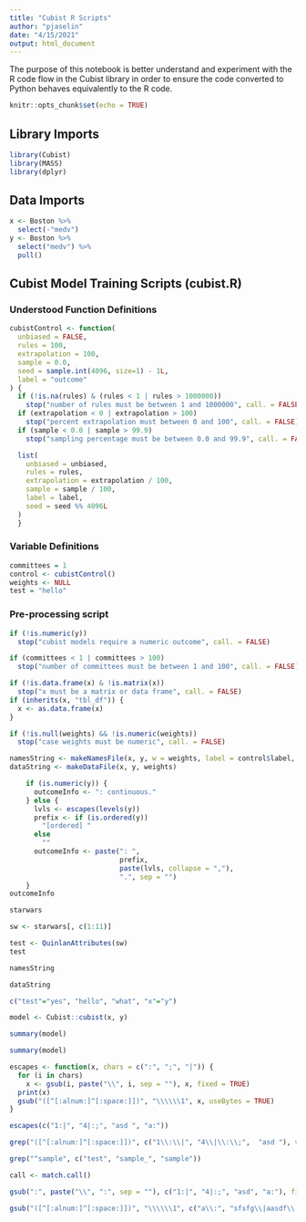 ```yaml
---
title: "Cubist R Scripts"
author: "pjaselin"
date: "4/15/2021"
output: html_document
---
```


The purpose of this notebook is better understand and experiment with the R code flow in the Cubist library in order to ensure the code converted to Python behaves equivalently to the R code.

```r
knitr::opts_chunk$set(echo = TRUE)
```

## Library Imports

```r
library(Cubist)
library(MASS)
library(dplyr)
```

## Data Imports

```r
x <- Boston %>%
  select(-"medv")
y <- Boston %>%
  select("medv") %>%
  pull()
```

## Cubist Model Training Scripts (cubist.R)

### Understood Function Definitions

```r
cubistControl <- function(
  unbiased = FALSE,
  rules = 100,
  extrapolation = 100,
  sample = 0.0,
  seed = sample.int(4096, size=1) - 1L,
  label = "outcome"
) {
  if (!is.na(rules) & (rules < 1 | rules > 1000000))
    stop("number of rules must be between 1 and 1000000", call. = FALSE)
  if (extrapolation < 0 | extrapolation > 100)
    stop("percent extrapolation must between 0 and 100", call. = FALSE)
  if (sample < 0.0 | sample > 99.9)
    stop("sampling percentage must be between 0.0 and 99.9", call. = FALSE)

  list(
    unbiased = unbiased,
    rules = rules,
    extrapolation = extrapolation / 100,
    sample = sample / 100,
    label = label,
    seed = seed %% 4096L
  )
  }
```



### Variable Definitions

```r
committees = 1
control <- cubistControl()
weights <- NULL
test = "hello"
```


### Pre-processing script

```r
if (!is.numeric(y))
  stop("cubist models require a numeric outcome", call. = FALSE)

if (committees < 1 | committees > 100)
  stop("number of committees must be between 1 and 100", call. = FALSE)

if (!is.data.frame(x) & !is.matrix(x))
  stop("x must be a matrix or data frame", call. = FALSE)
if (inherits(x, "tbl_df")) {
  x <- as.data.frame(x)
}

if (!is.null(weights) && !is.numeric(weights))
  stop("case weights must be numeric", call. = FALSE)

namesString <- makeNamesFile(x, y, w = weights, label = control$label, comments = TRUE)
dataString <- makeDataFile(x, y, weights)
```



```r
    if (is.numeric(y)) {
      outcomeInfo <- ": continuous."
    } else {
      lvls <- escapes(levels(y))
      prefix <- if (is.ordered(y))
        "[ordered] "
      else
        ""
      outcomeInfo <- paste(": ",
                           prefix,
                           paste(lvls, collapse = ","),
                           ".", sep = "")
    }
outcomeInfo
```
```r
starwars
```


```r
sw <- starwars[, c(1:11)]
```



```r
test <- QuinlanAttributes(sw)
test
```



```r
namesString
```

```r
dataString
```

```r
c("test"="yes", "hello", "what", "x"="y")
```






```r
model <- Cubist::cubist(x, y)
```

```r
summary(model)
```



```r
summary(model)
```

```r
escapes <- function(x, chars = c(":", ";", "|")) {
  for (i in chars)
    x <- gsub(i, paste("\\", i, sep = ""), x, fixed = TRUE)
  print(x)
  gsub("([^[:alnum:]^[:space:]])", "\\\\\\1", x, useBytes = TRUE)  
}
```


```r
escapes(c("1:|", "4|:;", "asd ", "a:"))
```

```r
grep("([^[:alnum:]^[:space:]])", c("1\\:\\|", "4\\|\\:\\;",  "asd "), value=TRUE, useBytes = TRUE)
```


```r
grep("^sample", c("test", "sample_", "sample"))
```
```r
call <- match.call()
```


```r
gsub(":", paste("\\", ":", sep = ""), c("1:|", "4|:;", "asd", "a:"), fixed = TRUE)
```


```r
gsub("([^[:alnum:]^[:space:]])", "\\\\\\1", c("a\\:", "sfsfg\\|aasdf\\:"), useBytes = TRUE) 
```





